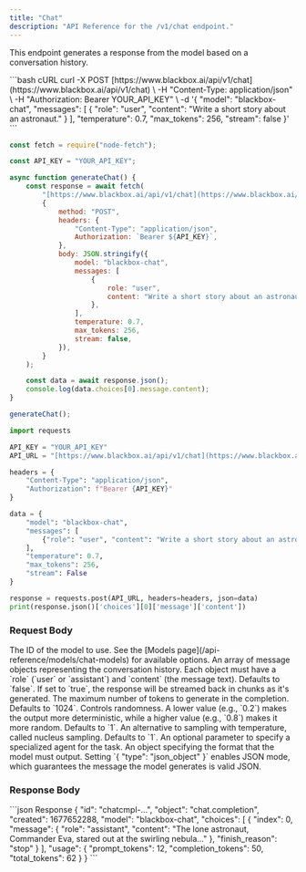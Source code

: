 ---
title: "Chat"
description: "API Reference for the /v1/chat endpoint."
---

This endpoint generates a response from the model based on a conversation history.

<RequestExample>
```bash cURL
curl -X POST [https://www.blackbox.ai/api/v1/chat](https://www.blackbox.ai/api/v1/chat) \
-H "Content-Type: application/json" \
-H "Authorization: Bearer YOUR_API_KEY" \
-d '{
  "model": "blackbox-chat",
  "messages": [
    {
      "role": "user",
      "content": "Write a short story about an astronaut."
    }
  ],
  "temperature": 0.7,
  "max_tokens": 256,
  "stream": false
}'
```

```javascript Node.js
const fetch = require("node-fetch");

const API_KEY = "YOUR_API_KEY";

async function generateChat() {
    const response = await fetch(
        "[https://www.blackbox.ai/api/v1/chat](https://www.blackbox.ai/api/v1/chat)",
        {
            method: "POST",
            headers: {
                "Content-Type": "application/json",
                Authorization: `Bearer ${API_KEY}`,
            },
            body: JSON.stringify({
                model: "blackbox-chat",
                messages: [
                    {
                        role: "user",
                        content: "Write a short story about an astronaut.",
                    },
                ],
                temperature: 0.7,
                max_tokens: 256,
                stream: false,
            }),
        }
    );

    const data = await response.json();
    console.log(data.choices[0].message.content);
}

generateChat();
```

```python Python
import requests

API_KEY = "YOUR_API_KEY"
API_URL = "[https://www.blackbox.ai/api/v1/chat](https://www.blackbox.ai/api/v1/chat)"

headers = {
    "Content-Type": "application/json",
    "Authorization": f"Bearer {API_KEY}"
}

data = {
    "model": "blackbox-chat",
    "messages": [
        {"role": "user", "content": "Write a short story about an astronaut."}
    ],
    "temperature": 0.7,
    "max_tokens": 256,
    "stream": False
}

response = requests.post(API_URL, headers=headers, json=data)
print(response.json()['choices'][0]['message']['content'])
```

</RequestExample>

### Request Body

<ParamField body="model" type="string" required>
  The ID of the model to use. See the [Models page](/api-reference/models/chat-models) for available options.
</ParamField>
<ParamField body="messages" type="array" required>
  An array of message objects representing the conversation history. Each object must have a `role` (`user` or `assistant`) and `content` (the message text).
</ParamField>
<ParamField body="stream" type="boolean">
  Defaults to `false`. If set to `true`, the response will be streamed back in chunks as it's generated.
</ParamField>
<ParamField body="max_tokens" type="integer">
  The maximum number of tokens to generate in the completion. Defaults to `1024`.
</ParamField>
<ParamField body="temperature" type="number">
  Controls randomness. A lower value (e.g., `0.2`) makes the output more deterministic, while a higher value (e.g., `0.8`) makes it more random. Defaults to `1`.
</ParamField>
<ParamField body="top_p" type="number">
  An alternative to sampling with temperature, called nucleus sampling. Defaults to `1`.
</ParamField>
<ParamField body="agent" type="string">
  An optional parameter to specify a specialized agent for the task.
</ParamField>
<ParamField body="response_format" type="object">
  An object specifying the format that the model must output. Setting `{ "type": "json_object" }` enables JSON mode, which guarantees the message the model generates is valid JSON.
</ParamField>

### Response Body

<ResponseExample>
```json Response
{
  "id": "chatcmpl-...",
  "object": "chat.completion",
  "created": 1677652288,
  "model": "blackbox-chat",
  "choices": [
    {
      "index": 0,
      "message": {
        "role": "assistant",
        "content": "The lone astronaut, Commander Eva, stared out at the swirling nebula..."
      },
      "finish_reason": "stop"
    }
  ],
  "usage": {
    "prompt_tokens": 12,
    "completion_tokens": 50,
    "total_tokens": 62
  }
}
```
</ResponseExample>
